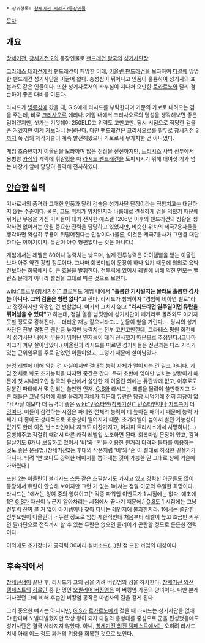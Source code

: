  * 상위항목: [[창세기전 시리즈/등장인물]]

[[목차]]
== 개요 ==
[[창세기전]], [[창세기전 2]]의 등장인물로 [[팬드래건 왕국]]의 [[성기사단]]장.

[[그라테스 대회전]]에서 팬드래건이 패망한 이래, [[이올린 팬드래건]]을 보좌하여 [[다갈]]에 망명한 팬드래건 성기사단을 이끌어 왔다. 충성심이 뛰어나고 인품이 훌륭하여 성기사의 표본과도 같은 인물이다. 또한 성기사로서의 자부심이 지나쳐 오만한 [[로카르노]]와 달리 겸손하여 좋은 대비를 이룬다.

라시드가 [[빙룡성]]에 갔을 때, G.S에게 라시드를 부탁한다며 가문의 가보로 내려오는 검을 주는데, 바로 [[크리사오르]] 에리나. 게임 내에서 크리사오르의 명성을 생각해보면 좋은 검이겠지만, 싯가는 기껏해야 250ELD고 위력도 고만고만. 당시 시점으로 적당한 검을 준 거겠지만 이게 가보라니 눈물난다. 다만 팬드래건은 크리사오르를 필두로 [[창세기전 3]]까지 쭉 검의 제작기술이 계속 발전해왔으니 가보로서 무가치한 건 아니었다.

게임 초중반까지 이올린을 보좌하며 많은 전장을 전전하지만, [[트리시스]] 사막 전투에서 용병왕 [[카심]]의 계략에 휘말렸을 때 [[라시드 팬드래건]]을 도피시키기 위해 대여섯 기가 넘는 마장기 앞에 당당히 돌격해 전사하였다.

== [[안습]]한 실력 ==
기사로서의 품격과 고매한 인품과 달리 검술은 성기사단 단장이라는 직함치고는 대단하지 않는 수준이다. 물론, 그도 위치가 위치인지라 나름대로 견실하게 검을 익혔기 때문에 뛰어난 무용을 가진 기사들이 대거 전사한 에스겔 1206년 이후의 팬드래건의 상황을 생각하면 없어서는 안될 중요한 전력을 담당하고 있었지만, 비슷한 위치의 제국7용사들을 생각하면 확실히 무용이 뒤떨어진다는 인상이다.(물론, 이것은 제국7용사가 그만큼 대단하다는 이야기이지, 듀란이 아주 형편없다는 것은 아니다.)

게임에서는 레벨은 80이나 능력치는 낮으며, 실제 전투능력은 아이템빨을 받는 이올린보다 아주 약간 강할 정도이다. 그나마 회복마법이 문장이 하나 있기 때문에 의외로 육박전보다는 회복에서 더 큰 효율을 발휘한다. 전투력에 있어서 레벨에 비해 약한 면모는 밸런스 문제가 아니라 설정을 그대로 따른 것으로 보인다.

[[wiki:"크로우(창세기전)" 크로우]]도 게임 내에서 '''"훌륭한 기사일지는 몰라도 훌륭한 검사는 아니다. 그의 검술은 형편 없다"'''고 깐다. 라시드가 항의하자 "경험에 비하면 별로"라고 정정하지만 악평인 건 변함없다. 여기서 그치지 않고 '''"라시드라면 일주일이면 듀란을 뛰어넘을 수 있다"'''고 하는데, 정말 열흘 남짓만에 성기사단이 떼거리로 몰려와도 이기지 못할 정도로 강해진다. --더러운 재능 같으니라고... 눈물이 앞을 가린다.-- 당시의 성기사단은 전부 경험은 웬만큼 높지만 능력치는 전부 고만고만한데, 그라테스 평원 회전에서 성기사단 내에서 무용이 뛰어난 인재들이 대거 전사했기 때문으로 추정된다.(그나마 지크가 겨우 살아남았다.) 이올린과 라시드를 따르던 성기사들은 전선과는 다소 거리가 있는 근위임무를 주로 맡았던 이들이었고, 그렇기 때문에 살아남았다. 

분명 레벨에 비해 약한 건 사실이지만 절대적 능력 자체가 떨어지는 건 결코 아니다. 게임 전체로 봐도 초기능력을 따지면 중간은 간다. 특히 초반에 잉여만 넘치는 상황이기 때문에 첫 시나리오인 왕국의 유산에서 쓸만한 게 이올린 외에는 듀란밖에 없고, 이후로도 당분간 파티에서 몇 안되는 쓸만한 인재. [[G.S]]와 라시드는 레벨을 올려야 쓸만해지고 다른 애들은 그냥 잉여에 레벨 올리기 자체가 힘든데 듀란은 당장 써먹기에 전혀 지장이 없다! 사실 얘보다 더 능력이 좋은 [[wiki:"번스타인(창세기전)" 번스타인]]이나 [[지크]]쪽이 더 [[잉여]]다. 이들이 참전하는 시점은 파티원 전체의 능력이 더 높아질 때이기 때문에 능력 자체가 더 좋아도 상대적으로 효용성이 떨어지기 때문. 초기레벨이 높아서 발전 가능성이 없기도 한데 이건 번스타인이나 지크도 마찬가지고, 어차피 트리시스에서 사망하니(...) 몸빵해주고 적절히 때려서 다른 캐릭 레벨업 보조하면 된다. 회복마법 문장이 있고, 검격 필살기도 6개나 보유하고 있어서 '비'와 '혼'을 이용한 원거리 타격과 돌파를 이용하는 것도 좋은 운용법.(창세기전2는 후대의 작품처럼 '비'와 '혼'이 절대로 허접한 필살기가 아니다. 되려 '연'보다도 강력한 데미지를 뽑아내는 것이 가능한 말 그대로 상위 기술에 가까웠다.)

또한 2는 이올린이 블리자드 스톰 같은 초필살기도 가지고 있고 강력한 아군들도 많이 등장해서 듀란이 안습해 보이지만 그런 거 없는 1에서는 정말 아군의 유일한 희망이다. 라시드는 1에서는 잉여 중의 잉여이고[* 각종 파워업 이벤트가 1 시점에는 없다. 애초에 1은 [[G.S]]가 자신이 누군지 알아차리는 시점에서 끝나기 때문에.] [[G.S]]도 1 시점에는 그냥 전투력 진짜 볼 거 없이 아이템이나 찾아 다니는 레인저에 불과한지라. 1에서는 쓸만한 전투요원이 이올린이나 듀란 정도로 엄청 제한적인데 처음부터 레벨이 높고 조금만 키우면 팔라딘으로 전직까지 할 수 있는 듀란은 없으면 클리어가 곤란할 정도로 든든한 전력이다.

이외에도 초기장비가 공격력 30짜리 실버소드(...)란 점 또한 까임의 대상이다.

== 후속작에서 ==
[[창세전쟁]]이 끝난 후, 라시드가 그의 공을 기려 버킹엄의 성을 하사한다. [[창세기전 외전 템페스트]]의 [[히로인]] 중 한 명인 [[오필리어 버킹엄]]은 이 버킹엄 가문의 양녀이다. 다만 본래 기사였던 그에 비해 후손인 버킹엄 공작은 마법사의 길을 걷게 된다.

그리 중요한 얘기는 아니지만, [[G.S]]가 [[로카르노]]에게 졌을 때 라시드는 성기사단을 없애야 한다며 노발대발했지만 막상 왕이 되자 다갈의 용병대를 중심으로 군을 편성했음에도 성기사단은 결국 사라지지 않았다. 아니, [[창세기전 외전 템페스트]]에서는 오히려 라시드 치세 아래 어느 정도 과거의 위용을 회복한 것으로 보인다.
